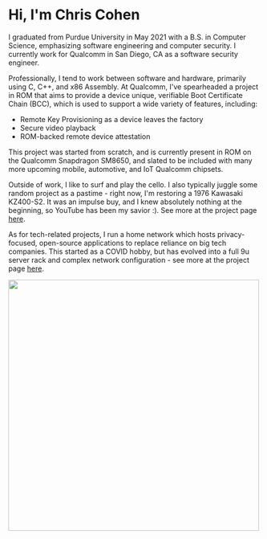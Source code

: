 
<NextSeo
  title="About"
  description="Information about me and this website."
/>

# Hi, I'm Chris Cohen

I graduated from Purdue University in May 2021 with a B.S. in Computer Science, emphasizing software engineering and computer security. I currently work for Qualcomm in San Diego, CA as a software security engineer.

Professionally, I tend to work between software and hardware, primarily using C, C++, and x86 Assembly. At Qualcomm, I've spearheaded a project in ROM that aims to provide a device unique, verifiable Boot Certificate Chain (BCC), which is used to support a wide variety of features, including:

- Remote Key Provisioning as a device leaves the factory
- Secure video playback
- ROM-backed remote device attestation

This project was started from scratch, and is currently present in ROM on the Qualcomm Snapdragon SM8650, and slated to be included with many more upcoming mobile, automotive, and IoT Qualcomm chipsets.

Outside of work, I like to surf and play the cello. I also typically juggle some random project as a pastime - right now, I'm restoring a 1976 Kawasaki KZ400-S2. It was an impulse buy, and I knew absolutely nothing at the beginning, so YouTube has been my savior :). See more at the project page <a href="/projects/motorcycle">here</a>.

As for tech-related projects, I run a home network which hosts privacy-focused, open-source applications to replace reliance on big tech companies. This started as a COVID hobby, but has evolved into a full 9u server rack and complex network configuration - see more at the project page <a href="/projects/homelab">here</a>.

<img
  src="/images/me.jpg"
  height="auto"
  width="500"
/>
